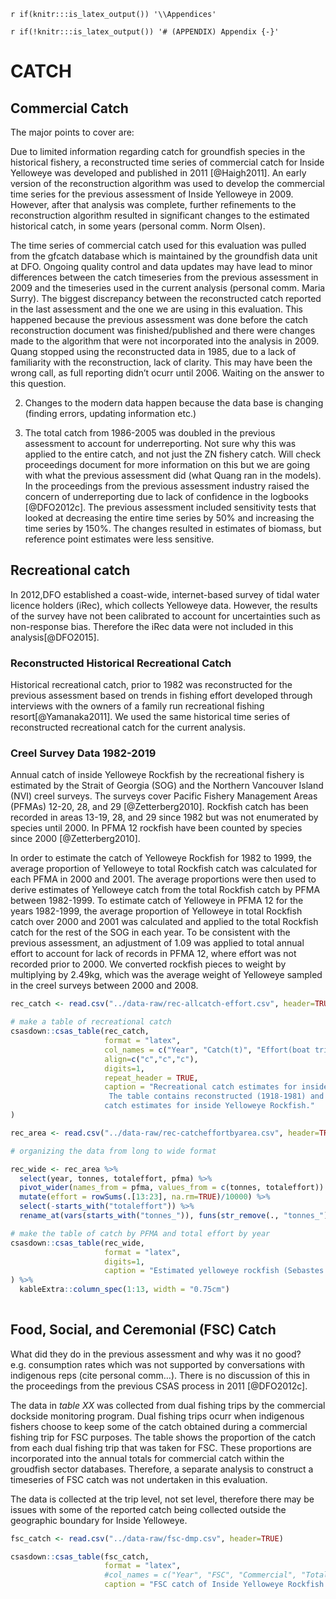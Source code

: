 `r if(knitr:::is_latex_output()) '\\Appendices'`

`r if(!knitr:::is_latex_output()) '# (APPENDIX) Appendix {-}'`

# CATCH 

## Commercial Catch

The major points to cover are: 

Due to limited information regarding catch for groundfish species in the historical fishery, a reconstructed time series of commercial catch for Inside Yelloweye was developed and published in 2011 [@Haigh2011]. An early version of the reconstruction algorithm was used to develop the commercial time series for the previous assessment of Inside Yelloweye in 2009. However, after that analysis was complete, further refinements to the reconstruction algorithm resulted in significant changes to the estimated historical catch, in some years (personal comm. Norm Olsen). 

The time series of commercial catch used for this evaluation was pulled from the gfcatch database which is maintained by the groundfish data unit at DFO. Ongoing quality control and data updates may have lead to minor differences between the catch timeseries from the previous assessment in 2009 and the timeseries used in the current analysis (personal comm. Maria Surry). The biggest discrepancy between the reconstructed catch reported in the last assessment and the one we are using in this evaluation. This happened because the previous assessment was done before the catch reconstruction document was finished/published and there were changes made to the algorithm that were not incorporated into the analysis in 2009. Quang stopped using the reconstructed data in 1985, due to a lack of familiarity with the reconstruction, lack of clarity. This may have been the wrong call, as full reporting didn't ocurr until 2006. Waiting on the answer to this question. 

2. Changes to the modern data happen because the data base is changing (finding errors, updating information etc.)

3. The total catch from 1986-2005 was doubled in the previous assessment to account for underreporting. Not sure why this was applied to the entire catch, and not just the ZN fishery catch. Will check proceedings document for more information on this but we are going with what the previous assessment did (what Quang ran in the models). In the proceedings from the previous assessment industry raised the concern of underreporting due to lack of confidence in the logbooks [@DFO2012c]. The previous assessment included sensitivity tests that looked at decreasing the entire time series by 50% and increasing the time series by 150%. The changes resulted in estimates of biomass, but reference point estimates were less sensitive. 

## Recreational catch

In 2012,DFO established a coast-wide, internet-based survey of tidal water licence holders (iRec), which collects Yelloweye data. However, the results of the survey have not been calibrated to account for uncertainties such as non-response bias. Therefore the iRec data were not included in this analysis[@DFO2015].

### Reconstructed Historical Recreational Catch

Historical recreational catch, prior to 1982 was reconstructed for the previous assessment based on trends in fishing effort developed through interviews with the owners of a family run recreational fishing resort[@Yamanaka2011]. We used the same historical time series of reconstructed recreational catch for the current analysis. 

### Creel Survey Data 1982-2019

Annual catch of inside Yelloweye Rockfish by the recreational fishery is estimated by the Strait of Georgia (SOG) and the Northern Vancouver Island (NVI) creel surveys. The surveys cover Pacific Fishery Management Areas (PFMAs) 12-20, 28, and 29 [@Zetterberg2010]. Rockfish catch has been recorded in areas 13-19, 28, and 29 since 1982 but was not enumerated by species until 2000. In PFMA 12 rockfish have been counted by species since 2000 [@Zetterberg2010].

In order to estimate the catch of Yelloweye Rockfish for 1982 to 1999, the average proportion of Yelloweye to total Rockfish catch was calculated for each PFMA in 2000 and 2001. The average proportions were then used to derive estimates of Yelloweye catch from the total Rockfish catch by PFMA between 1982-1999. To estimate catch of Yelloweye in PFMA 12 for the years 1982-1999, the average proportion of Yelloweye in total Rockfish catch over 2000 and 2001 was calculated and applied to the total Rockfish catch for the rest of the SOG in each year. To be consistent with the previous assessment, an adjustment of 1.09 was applied to total annual effort to account for lack of records in PFMA 12, where effort was not recorded prior to 2000. We converted rockfish pieces to weight by multiplying by 2.49kg, which was the average weight of Yelloweye sampled in the creel surveys between 2000 and 2008. 

```r


rec_catch <- read.csv("../data-raw/rec-allcatch-effort.csv", header=TRUE) 

# make a table of recreational catch
csasdown::csas_table(rec_catch,
                     format = "latex",
                     col_names = c("Year", "Catch(t)", "Effort(boat trips)"),
                     align=c("c","c","c"),
                     digits=1,
                     repeat_header = TRUE,
                     caption = "Recreational catch estimates for inside Yelloweye Rockfish.
                      The table contains reconstructed (1918-1981) and modern (1982-2019) 
                     catch estimates for inside Yelloweye Rockfish."
) 
```

\clearpage
```r

rec_area <- read.csv("../data-raw/rec-catcheffortbyarea.csv", header=TRUE)

# organizing the data from long to wide format

rec_wide <- rec_area %>% 
  select(year, tonnes, totaleffort, pfma) %>% 
  pivot_wider(names_from = pfma, values_from = c(tonnes, totaleffort)) %>% 
  mutate(effort = rowSums(.[13:23], na.rm=TRUE)/10000) %>% 
  select(-starts_with("totaleffort")) %>% 
  rename_at(vars(starts_with("tonnes_")), funs(str_remove(., "tonnes_")))

# make the table of catch by PFMA and total effort by year
csasdown::csas_table(rec_wide,
                     format = "latex",
                     digits=1,
                     caption = "Estimated yelloweye rockfish (Sebastes ruberrimus) recreational catch in tonnes from the inside Strait of Georgia creel survey by statistical area (PFMA) and total effort in 10,000 boat trips by year from 1982 to 2019.Numbers of fish were converted to weight using 2.49 kg (average weight of yelloweye rockfish in the creel survey 2000-2008)."
) %>% 
  kableExtra::column_spec(1:13, width = "0.75cm") 
  
```

## Food, Social, and Ceremonial (FSC) Catch

What did they do in the previous assessment and why was it no good? e.g. consumption rates which was not supported by conversations with indigenous reps (cite personal comm...). There is no discussion of this in the proceedings from the previous CSAS process in 2011 [@DFO2012c]. 

The data in *table XX* was collected from dual fishing trips by the commercial dockside monitoring program. Dual fishing trips ocurr when indigenous fishers choose to keep some of the catch obtained during a commercial fishing trip for FSC purposes. The table shows the proportion of the catch from each dual fishing trip that was taken for FSC. These proportions are incorporated into the annual totals for commercial catch within the groudfish sector databases. Therefore, a separate analysis to construct a timeseries of FSC catch was not undertaken in this evaluation. 

The data is collected at the trip level, not set level, therefore there may be issues with some of the reported catch being collected outside the geographic boundary for Inside Yelloweye. 


```r

fsc_catch <- read.csv("../data-raw/fsc-dmp.csv", header=TRUE)

csasdown::csas_table(fsc_catch, 
                     format = "latex",
                     #col_names = c("Year", "FSC", "Commercial", "Total", "% FSC"),
                     caption = "FSC catch of Inside Yelloweye Rockfish as a proportion of total commercial catch reported to dockside observers from dual fishing trips." )

```
